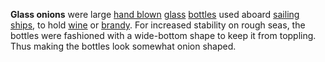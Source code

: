'''Glass onions''' were large [[hand blown]] [[glass]] [[bottle]]s used aboard [[sailing ship]]s, to hold [[wine]] or [[brandy]]. 
For increased stability on rough seas, the bottles were fashioned with a wide-bottom shape to 
keep it from toppling. Thus making the bottles look somewhat onion shaped.

{{stub}}